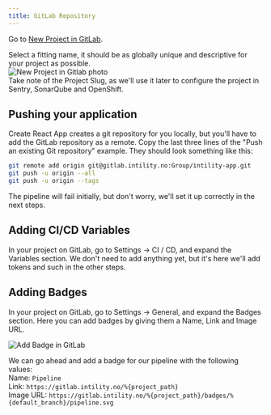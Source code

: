 ```yaml
---
title: GitLab Repository
---
```


Go to [New Project in GitLab](https://gitlab.intility.no/projects/new).

Select a fitting name, it should be as globally unique and descriptive for your project as possible.  
![New Project in Gitlab photo](/img/gitlab-new.png)  
Take note of the Project Slug, as we'll use it later to configure the project in Sentry, SonarQube and OpenShift.

## Pushing your application

Create React App creates a git repository for you locally,
but you'll have to add the GitLab repository as a remote.
Copy the last three lines of the "Push an existing Git repository" example.
They should look something like this:

```bash
git remote add origin git@gitlab.intility.no:Group/intility-app.git
git push -u origin --all
git push -u origin --tags
```

The pipeline will fail initially, but don't worry, we'll set it up correctly in the next steps.

## Adding CI/CD Variables

In your project on GitLab, go to Settings -> CI / CD, and expand the Variables section.
We don't need to add anything yet, but it's here we'll add tokens and such in the other steps.

## Adding Badges

In your project on GitLab, go to Settings -> General, and expand the Badges section.
Here you can add badges by giving them a Name, Link and Image URL.

![Add Badge in GitLab](/img/gitlab-badge.png)

We can go ahead and add a badge for our pipeline with the following values:  
Name: `Pipeline`  
Link: `https://gitlab.intility.no/%{project_path}`  
Image URL: `https://gitlab.intility.no/%{project_path}/badges/%{default_branch}/pipeline.svg`